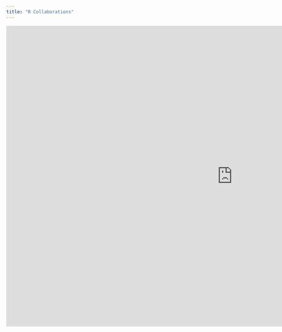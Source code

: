 ```yaml
---
title: "R Collaborations"
---
```


<iframe src='https://view.officeapps.live.com/op/view.aspx?src=[https://github.com/PSIAIMS/website/blob/main/assets/PSI%202023%20-%20AIMS%20SIG%20-%20MBrown.pptx]' width="1200px" height="800px" frameborder='0'>
